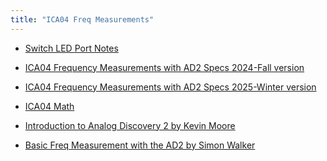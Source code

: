 ```yaml
---
title: "ICA04 Freq Measurements"
---
```


- [Switch LED Port Notes](assets/Switch-LED-Port-Notes.pdf){target="_blank"}

- [ICA04 Frequency Measurements with AD2 Specs 2024-Fall version](assets/ICA04/CMPE1250_ICA04_1231_GPIO_LEDS.pdf){target="_blank"}

- [ICA04 Frequency Measurements with AD2 Specs 2025-Winter version](assets/ICA04/2025-01-01-ICA4.pdf){target="_blank"}

- [ICA04 Math](assets/ICA04/ICA04-Math.pdf){target="_blank"}

- [Introduction to Analog Discovery 2 by Kevin Moore](https://naitca-my.sharepoint.com/personal/kevinmo_nait_ca/_layouts/15/stream.aspx?UniqueId=958e065d%2D5f4c%2D55d2%2Dd801%2D1cfe894b8475&Translate=false&referrer=StreamWebApp%2EWeb&referrerScenario=AddressBarCopied%2Eview%2E9c842449%2Daea5%2D4a8e%2Db1a6%2Dea261afd379e){target="_blank"}

- [Basic Freq Measurement with the AD2 by Simon Walker](https://www.youtube.com/watch?v=N5jVD07FVYU){target="_blank"}






